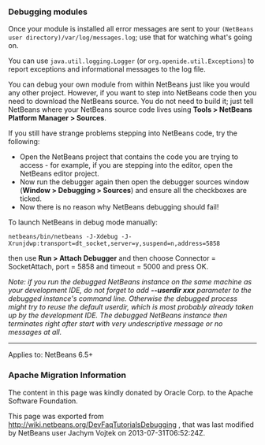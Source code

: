 <!--

    Licensed to the Apache Software Foundation (ASF) under one
    or more contributor license agreements.  See the NOTICE file
    distributed with this work for additional information
    regarding copyright ownership.  The ASF licenses this file
    to you under the Apache License, Version 2.0 (the
    "License"); you may not use this file except in compliance
    with the License.  You may obtain a copy of the License at

      http://www.apache.org/licenses/LICENSE-2.0

    Unless required by applicable law or agreed to in writing,
    software distributed under the License is distributed on an
    "AS IS" BASIS, WITHOUT WARRANTIES OR CONDITIONS OF ANY
    KIND, either express or implied.  See the License for the
    specific language governing permissions and limitations
    under the License.

-->

===Debugging modules===

Once your module is installed all error messages are sent to your <tt>(NetBeans user directory)/var/log/messages.log</tt>; use that for watching what's going on.

You can use <tt>java.util.logging.Logger</tt> (or <tt>org.openide.util.Exceptions</tt>) to report exceptions and informational messages to the log file.

You can debug your own module from within NetBeans just like you would any other project.  However, if you want to step into NetBeans code then you need to download the NetBeans source.
You do not need to build it;
just tell NetBeans where your NetBeans source code lives using '''Tools > NetBeans Platform Manager > Sources'''.

If you still have strange problems stepping into NetBeans code, try the following:
* Open the NetBeans project that contains the code you are trying to access - for example, if you are stepping into the editor, open the NetBeans editor project.
* Now run the debugger again then open the debugger sources window ('''Window > Debugging > Sources''') and ensure all the checkboxes are ticked.
* Now there is no reason why NetBeans debugging should fail!

To launch NetBeans in debug mode manually:
<pre>
netbeans/bin/netbeans -J-Xdebug -J-Xrunjdwp:transport=dt_socket,server=y,suspend=n,address=5858
</pre>
then use '''Run > Attach Debugger''' and then choose Connector = SocketAttach, port = 5858 and timeout = 5000 and press OK.

''Note: if you run the debugged NetBeans instance on the same machine as your development IDE, do not forget to add '''--userdir xxx''' parameter to the debugged instance's command line. Otherwise the debugged process might try to reuse the default userdir, which is most probably already taken up by the development IDE. The debugged NetBeans instance then terminates right after start with very undescriptive message or no messages at all.'' 

----
Applies to: NetBeans 6.5+

===Apache Migration Information===

The content in this page was kindly donated by Oracle Corp. to the
Apache Software Foundation.

This page was exported from http://wiki.netbeans.org/DevFaqTutorialsDebugging , 
that was last modified by NetBeans user Jachym Vojtek 
on 2013-07-31T06:52:24Z.

